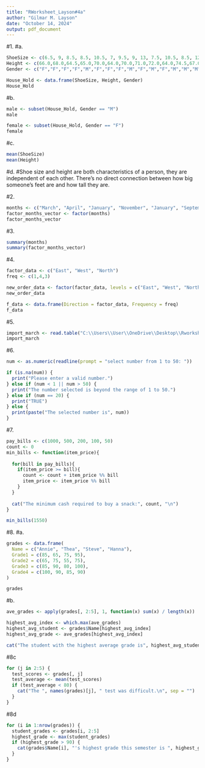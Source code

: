 ```yaml
---
title: "RWorksheet_Layson#4a"
author: "Gilmar M. Layson"
date: "October 14, 2024"
output: pdf_document
---
```


#1. 
#a.
```r
ShoeSize <- c(6.5, 9, 8.5, 8.5, 10.5, 7, 9.5, 9, 13, 7.5, 10.5, 8.5, 12, 10.5, 13, 11.5, 8.5, 5, 10, 6.5, 7.5, 8.5, 10.5, 8.5, 10.5, 11, 9, 13)
Height <- c(66.0,68.0,64.5,65.0,70.0,64.0,70.0,71.0,72.0,64.0,74.5,67.0,71.0,71.0,77.0,72.0,59.0,62.0,72.0,66.0,64.0,67.0,73.0,69.0,72.0,70.0,69.0,70.0)
Gender <- c("F","F","F","F","M","F","F","F","M","F","M","F","M","M","M","M","F","F","M","F","F","M","M","F","M","M","M","M")

House_Hold <- data.frame(ShoeSize, Height, Gender)
House_Hold

```
#b.
```r

male <- subset(House_Hold, Gender == "M")
male

```
 
```r
female <- subset(House_Hold, Gender == "F")
female
```

#c.
```r
mean(ShoeSize)
mean(Height)
```

#d.
#Shoe size and height are both characteristics of a person, they are independent of each other.  There's no direct connection between how big someone's feet are and how tall they are. 

#2.
```r
months <- c("March", "April", "January", "November", "January", "September", "October", "September", "November", "August", "January", "November", "November", "February", "May", "August", "July", "December", "August", "August", "September", "November", "February", "April")
factor_months_vector <- factor(months)
factor_months_vector
```
#3.
```r
summary(months)
summary(factor_months_vector)
```
#4.
```r
factor_data <- c("East", "West", "North")
freq <- c(1,4,3)

new_order_data <- factor(factor_data, levels = c("East", "West", "North"))
new_order_data

f_data <- data.frame(Direction = factor_data, Frequency = freq)
f_data
```
#5.
```r
import_march <- read.table("C:\\Users\\User\\OneDrive\\Desktop\\Rworksheet\\Worksheet_4\\import_march.csv", header = TRUE, sep = ",", stringsAsFactors = FALSE)
import_march


```

#6.
```r
num <- as.numeric(readline(prompt = "select number from 1 to 50: "))

if (is.na(num)) {
  print("Please enter a valid number.")
} else if (num < 1 || num > 50) {
  print("The number selected is beyond the range of 1 to 50.")
} else if (num == 20) {
  print("TRUE")
} else {
  print(paste("The selected number is", num))
}
```

#7.
```r
pay_bills <- c(1000, 500, 200, 100, 50)
count <- 0
min_bills <- function(item_price){
  
  for(bill in pay_bills){
    if(item_price >= bill){
      count <- count + item_price %% bill
      item_price <- item_price %% bill
    }
  }
  
  cat("The minimum cash required to buy a snack:", count, "\n")
}

min_bills(1550)
```


#8.
#a.
```r
grades <- data.frame(
  Name = c("Annie", "Thea", "Steve", "Hanna"),
  Grade1 = c(85, 65, 75, 95),
  Grade2 = c(65, 75, 55, 75),
  Grade3 = c(85, 90, 80, 100),
  Grade4 = c(100, 90, 85, 90)
)

grades
```

#b.
```r
ave_grades <- apply(grades[, 2:5], 1, function(x) sum(x) / length(x))

highest_avg_index <- which.max(ave_grades)
highest_avg_student <- grades$Name[highest_avg_index]
highest_avg_grade <- ave_grades[highest_avg_index]

cat("The student with the highest average grade is", highest_avg_student, "with an average of", highest_avg_grade, ".\n", sep = " ")
```



#8c
```r
for (j in 2:5) {
  test_scores <- grades[, j]  
  test_average <- mean(test_scores)  
  if (test_average < 80) {
    cat("The ", names(grades)[j], " test was difficult.\n", sep = "")
  }
}
```

#8d
```r
for (i in 1:nrow(grades)) {
  student_grades <- grades[i, 2:5]
  highest_grade <- max(student_grades)  
  if (highest_grade > 90) {
    cat(grades$Name[i], "'s highest grade this semester is ", highest_grade, ".\n", sep = "")
  }
}
```


